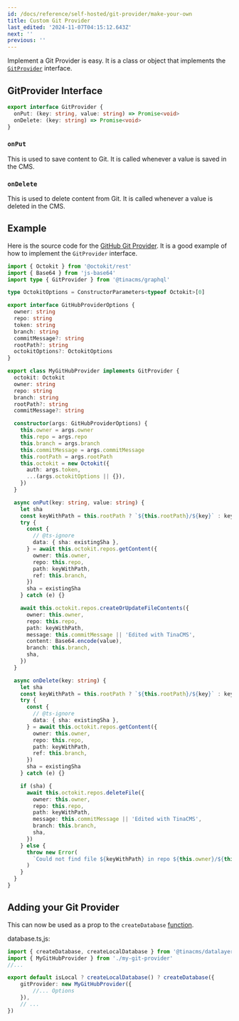 ```yaml
---
id: /docs/reference/self-hosted/git-provider/make-your-own
title: Custom Git Provider
last_edited: '2024-11-07T04:15:12.643Z'
next: ''
previous: ''
---
```


Implement a Git Provider is easy. It is a class or object that implements the [`GitProvider`](#gitprovider-interface) interface.

## GitProvider Interface

```ts
export interface GitProvider {
  onPut: (key: string, value: string) => Promise<void>
  onDelete: (key: string) => Promise<void>
}
```

### `onPut`

This is used to save content to Git. It is called whenever a value is saved in the CMS.

### `onDelete`

This is used to delete content from Git. It is called whenever a value is deleted in the CMS.

## Example

Here is the source code for the [GitHub Git Provider](/docs/reference/self-hosted/git-provider/github). It is a good example of how to implement the `GitProvider` interface.

```ts
import { Octokit } from '@octokit/rest'
import { Base64 } from 'js-base64'
import type { GitProvider } from '@tinacms/graphql'

type OctokitOptions = ConstructorParameters<typeof Octokit>[0]

export interface GitHubProviderOptions {
  owner: string
  repo: string
  token: string
  branch: string
  commitMessage?: string
  rootPath?: string
  octokitOptions?: OctokitOptions
}

export class MyGitHubProvider implements GitProvider {
  octokit: Octokit
  owner: string
  repo: string
  branch: string
  rootPath?: string
  commitMessage?: string

  constructor(args: GitHubProviderOptions) {
    this.owner = args.owner
    this.repo = args.repo
    this.branch = args.branch
    this.commitMessage = args.commitMessage
    this.rootPath = args.rootPath
    this.octokit = new Octokit({
      auth: args.token,
      ...(args.octokitOptions || {}),
    })
  }

  async onPut(key: string, value: string) {
    let sha
    const keyWithPath = this.rootPath ? `${this.rootPath}/${key}` : key
    try {
      const {
        // @ts-ignore
        data: { sha: existingSha },
      } = await this.octokit.repos.getContent({
        owner: this.owner,
        repo: this.repo,
        path: keyWithPath,
        ref: this.branch,
      })
      sha = existingSha
    } catch (e) {}

    await this.octokit.repos.createOrUpdateFileContents({
      owner: this.owner,
      repo: this.repo,
      path: keyWithPath,
      message: this.commitMessage || 'Edited with TinaCMS',
      content: Base64.encode(value),
      branch: this.branch,
      sha,
    })
  }

  async onDelete(key: string) {
    let sha
    const keyWithPath = this.rootPath ? `${this.rootPath}/${key}` : key
    try {
      const {
        // @ts-ignore
        data: { sha: existingSha },
      } = await this.octokit.repos.getContent({
        owner: this.owner,
        repo: this.repo,
        path: keyWithPath,
        ref: this.branch,
      })
      sha = existingSha
    } catch (e) {}

    if (sha) {
      await this.octokit.repos.deleteFile({
        owner: this.owner,
        repo: this.repo,
        path: keyWithPath,
        message: this.commitMessage || 'Edited with TinaCMS',
        branch: this.branch,
        sha,
      })
    } else {
      throw new Error(
        `Could not find file ${keyWithPath} in repo ${this.owner}/${this.repo}`
      )
    }
  }
}
```

## Adding your Git Provider

This can now be used as a prop to the `createDatabase` [function](/docs/reference/self-hosted/database-adapter/overview/#createdatabase-function).

database.ts,js:

```ts
import { createDatabase, createLocalDatabase } from '@tinacms/datalayer'
import { MyGitHubProvider } from './my-git-provider'
//...

export default isLocal ? createLocalDatabase() ? createDatabase({
    gitProvider: new MyGitHubProvider({
        //... Options
    }),
    // ...
})
```
